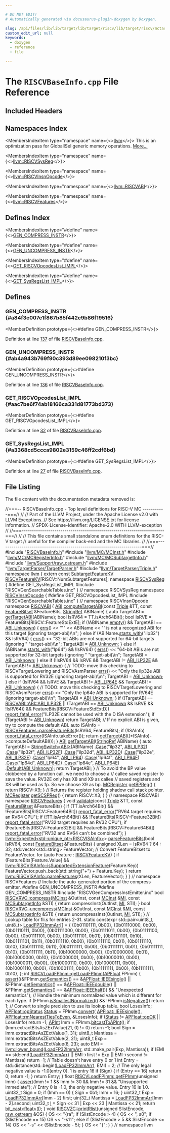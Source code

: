 ```yaml
---

# DO NOT EDIT!
# Automatically generated via docusaurus-plugin-doxygen by Doxygen.

slug: /api/files/lib/lib/target/lib/target/riscv/lib/target/riscv/mctargetdesc/riscvbaseinfo-cpp
custom_edit_url: null
keywords:
  - doxygen
  - reference
  - file

---
```





# The `RISCVBaseInfo.cpp` File Reference

<DoxygenPage pluginConfig={pluginConfig}>



## Included Headers

<IncludesList>
<IncludesListItem
  filePath="RISCVBaseInfo.h"
  permalink="/docs/api/files/lib/lib/target/lib/target/riscv/lib/target/riscv/mctargetdesc/riscvbaseinfo-h"
  isLocal="true" />
<IncludesListItem
  filePath="llvm/MC/MCInst.h"
  permalink="/docs/api/files/include/include/llvm/include/llvm/mc/mcinst-h"
  isLocal="true" />
<IncludesListItem
  filePath="llvm/MC/MCRegisterInfo.h"
  permalink="/docs/api/files/include/include/llvm/include/llvm/mc/mcregisterinfo-h"
  isLocal="true" />
<IncludesListItem
  filePath="llvm/MC/MCSubtargetInfo.h"
  permalink="/docs/api/files/include/include/llvm/include/llvm/mc/mcsubtargetinfo-h"
  isLocal="true" />
<IncludesListItem
  filePath="llvm/Support/raw_ostream.h"
  permalink="/docs/api/files/include/include/llvm/include/llvm/support/raw-ostream-h"
  isLocal="true" />
<IncludesListItem
  filePath="llvm/TargetParser/TargetParser.h"
  permalink="/docs/api/files/include/include/llvm/include/llvm/targetparser/targetparser-h"
  isLocal="true" />
<IncludesListItem
  filePath="llvm/TargetParser/Triple.h"
  permalink="/docs/api/files/include/include/llvm/include/llvm/targetparser/triple-h"
  isLocal="true" />
<IncludesListItem
  filePath="RISCVGenSearchableTables.inc"
  permalink=""
  isLocal="true" />
<IncludesListItem
  filePath="RISCVGenCompressInstEmitter.inc"
  permalink=""
  isLocal="true" />
</IncludesList>

## Namespaces Index

<MembersIndex>

<MembersIndexItem
  type="namespace"
  name={<><a href="/docs/api/namespaces/llvm">llvm</a></>}>
This is an optimization pass for GlobalISel generic memory operations. <a href="/docs/api/namespaces/llvm/#details">More...</a>
</MembersIndexItem>

<MembersIndexItem
  type="namespace"
  name={<><a href="/docs/api/namespaces/llvm/riscvsysreg">llvm::RISCVSysReg</a></>}>
</MembersIndexItem>

<MembersIndexItem
  type="namespace"
  name={<><a href="/docs/api/namespaces/llvm/riscvinsnopcode">llvm::RISCVInsnOpcode</a></>}>
</MembersIndexItem>

<MembersIndexItem
  type="namespace"
  name={<><a href="/docs/api/namespaces/llvm/riscvabi">llvm::RISCVABI</a></>}>
</MembersIndexItem>

<MembersIndexItem
  type="namespace"
  name={<><a href="/docs/api/namespaces/llvm/riscvfeatures">llvm::RISCVFeatures</a></>}>
</MembersIndexItem>

</MembersIndex>

## Defines Index

<MembersIndex>

<MembersIndexItem
  type="#define"
  name={<><a href="#a84f3c007e1f867b85f442e9b86f19516">GEN&#95;COMPRESS&#95;INSTR</a></>}>
</MembersIndexItem>

<MembersIndexItem
  type="#define"
  name={<><a href="#ab4a943b769f90c393d89ee098210f3bc">GEN&#95;UNCOMPRESS&#95;INSTR</a></>}>
</MembersIndexItem>

<MembersIndexItem
  type="#define"
  name={<><a href="#aac7be6f74ab18166ca331d81773bd373">GET&#95;RISCVOpcodesList&#95;IMPL</a></>}>
</MembersIndexItem>

<MembersIndexItem
  type="#define"
  name={<><a href="#a3368cd5ccca9802e3159c46ff2cdf6bd">GET&#95;SysRegsList&#95;IMPL</a></>}>
</MembersIndexItem>

</MembersIndex>


<SectionDefinition>

## Defines

### GEN&#95;COMPRESS&#95;INSTR {#a84f3c007e1f867b85f442e9b86f19516}

<MemberDefinition
  prototype={<>#define GEN&#95;COMPRESS&#95;INSTR</>}>

Definition at line <a href="#l00137">137</a> of file <a href="/docs/api/files/lib/lib/target/lib/target/riscv/lib/target/riscv/mctargetdesc/riscvbaseinfo-cpp">RISCVBaseInfo.cpp</a>.
</MemberDefinition>

### GEN&#95;UNCOMPRESS&#95;INSTR {#ab4a943b769f90c393d89ee098210f3bc}

<MemberDefinition
  prototype={<>#define GEN&#95;UNCOMPRESS&#95;INSTR</>}>

Definition at line <a href="#l00136">136</a> of file <a href="/docs/api/files/lib/lib/target/lib/target/riscv/lib/target/riscv/mctargetdesc/riscvbaseinfo-cpp">RISCVBaseInfo.cpp</a>.
</MemberDefinition>

### GET&#95;RISCVOpcodesList&#95;IMPL {#aac7be6f74ab18166ca331d81773bd373}

<MemberDefinition
  prototype={<>#define GET&#95;RISCVOpcodesList&#95;IMPL</>}>

Definition at line <a href="#l00032">32</a> of file <a href="/docs/api/files/lib/lib/target/lib/target/riscv/lib/target/riscv/mctargetdesc/riscvbaseinfo-cpp">RISCVBaseInfo.cpp</a>.
</MemberDefinition>

### GET&#95;SysRegsList&#95;IMPL {#a3368cd5ccca9802e3159c46ff2cdf6bd}

<MemberDefinition
  prototype={<>#define GET&#95;SysRegsList&#95;IMPL</>}>

Definition at line <a href="#l00027">27</a> of file <a href="/docs/api/files/lib/lib/target/lib/target/riscv/lib/target/riscv/mctargetdesc/riscvbaseinfo-cpp">RISCVBaseInfo.cpp</a>.
</MemberDefinition>

</SectionDefinition>

## File Listing

The file content with the documentation metadata removed is:

<ProgramListing>

<Link id="l00001" /><CodeLine lineNumber="1"><span class="doxyHighlightComment">//===-- RISCVBaseInfo.cpp - Top level definitions for RISC-V MC -----------===//</span></CodeLine>
<Link id="l00002" /><CodeLine lineNumber="2"><span class="doxyHighlightComment">//</span></CodeLine>
<Link id="l00003" /><CodeLine lineNumber="3"><span class="doxyHighlightComment">// Part of the LLVM Project, under the Apache License v2.0 with LLVM Exceptions.</span></CodeLine>
<Link id="l00004" /><CodeLine lineNumber="4"><span class="doxyHighlightComment">// See https://llvm.org/LICENSE.txt for license information.</span></CodeLine>
<Link id="l00005" /><CodeLine lineNumber="5"><span class="doxyHighlightComment">// SPDX-License-Identifier: Apache-2.0 WITH LLVM-exception</span></CodeLine>
<Link id="l00006" /><CodeLine lineNumber="6"><span class="doxyHighlightComment">//</span></CodeLine>
<Link id="l00007" /><CodeLine lineNumber="7"><span class="doxyHighlightComment">//===----------------------------------------------------------------------===//</span></CodeLine>
<Link id="l00008" /><CodeLine lineNumber="8"><span class="doxyHighlightComment">//</span></CodeLine>
<Link id="l00009" /><CodeLine lineNumber="9"><span class="doxyHighlightComment">// This file contains small standalone enum definitions for the RISC-V target</span></CodeLine>
<Link id="l00010" /><CodeLine lineNumber="10"><span class="doxyHighlightComment">// useful for the compiler back-end and the MC libraries.</span></CodeLine>
<Link id="l00011" /><CodeLine lineNumber="11"><span class="doxyHighlightComment">//</span></CodeLine>
<Link id="l00012" /><CodeLine lineNumber="12"><span class="doxyHighlightComment">//===----------------------------------------------------------------------===//</span></CodeLine>
<Link id="l00013" /><CodeLine lineNumber="13"></CodeLine>
<Link id="l00014" /><CodeLine lineNumber="14"><span class="doxyHighlightPreprocessor">#include &quot;<a href="/docs/api/files/lib/lib/target/lib/target/riscv/lib/target/riscv/mctargetdesc/riscvbaseinfo-h">RISCVBaseInfo.h</a>&quot;</span></CodeLine>
<Link id="l00015" /><CodeLine lineNumber="15"><span class="doxyHighlightPreprocessor">#include &quot;<a href="/docs/api/files/include/include/llvm/include/llvm/mc/mcinst-h">llvm/MC/MCInst.h</a>&quot;</span></CodeLine>
<Link id="l00016" /><CodeLine lineNumber="16"><span class="doxyHighlightPreprocessor">#include &quot;<a href="/docs/api/files/include/include/llvm/include/llvm/mc/mcregisterinfo-h">llvm/MC/MCRegisterInfo.h</a>&quot;</span></CodeLine>
<Link id="l00017" /><CodeLine lineNumber="17"><span class="doxyHighlightPreprocessor">#include &quot;<a href="/docs/api/files/include/include/llvm/include/llvm/mc/mcsubtargetinfo-h">llvm/MC/MCSubtargetInfo.h</a>&quot;</span></CodeLine>
<Link id="l00018" /><CodeLine lineNumber="18"><span class="doxyHighlightPreprocessor">#include &quot;<a href="/docs/api/files/include/include/llvm/include/llvm/support/raw-ostream-h">llvm/Support/raw&#95;ostream.h</a>&quot;</span></CodeLine>
<Link id="l00019" /><CodeLine lineNumber="19"><span class="doxyHighlightPreprocessor">#include &quot;<a href="/docs/api/files/include/include/llvm/include/llvm/targetparser/targetparser-h">llvm/TargetParser/TargetParser.h</a>&quot;</span></CodeLine>
<Link id="l00020" /><CodeLine lineNumber="20"><span class="doxyHighlightPreprocessor">#include &quot;<a href="/docs/api/files/include/include/llvm/include/llvm/targetparser/triple-h">llvm/TargetParser/Triple.h</a>&quot;</span></CodeLine>
<Link id="l00021" /><CodeLine lineNumber="21"></CodeLine>
<Link id="l00022" /><CodeLine lineNumber="22"><span class="doxyHighlightKeyword">namespace </span><span class="doxyHighlight"><a href="/docs/api/namespaces/llvm">llvm</a> &#123;</span></CodeLine>
<Link id="l00023" /><CodeLine lineNumber="23"></CodeLine>
<Link id="l00024" /><CodeLine lineNumber="24" lineLink="/docs/api/namespaces/llvm/#ae51d584e6bd7deb9a5ae3cca19625641"><span class="doxyHighlightKeyword">extern</span><span class="doxyHighlight"> </span><span class="doxyHighlightKeyword">const</span><span class="doxyHighlight"> <a href="/docs/api/structs/llvm/subtargetfeaturekv">SubtargetFeatureKV</a> <a href="/docs/api/namespaces/llvm/#ae51d584e6bd7deb9a5ae3cca19625641">RISCVFeatureKV</a>&#91;RISCV::NumSubtargetFeatures&#93;;</span></CodeLine>
<Link id="l00025" /><CodeLine lineNumber="25"></CodeLine>
<Link id="l00026" /><CodeLine lineNumber="26" lineLink="/docs/api/namespaces/llvm/riscvsysreg"><span class="doxyHighlightKeyword">namespace </span><span class="doxyHighlight"><a href="/docs/api/namespaces/llvm/riscvsysreg">RISCVSysReg</a> &#123;</span></CodeLine>
<Link id="l00027" /><CodeLine lineNumber="27" lineLink="#a3368cd5ccca9802e3159c46ff2cdf6bd"><span class="doxyHighlightPreprocessor">#define GET&#95;SysRegsList&#95;IMPL</span></CodeLine>
<Link id="l00028" /><CodeLine lineNumber="28"><span class="doxyHighlightPreprocessor">#include &quot;RISCVGenSearchableTables.inc&quot;</span></CodeLine>
<Link id="l00029" /><CodeLine lineNumber="29"><span class="doxyHighlight">&#125; </span><span class="doxyHighlightComment">// namespace RISCVSysReg</span></CodeLine>
<Link id="l00030" /><CodeLine lineNumber="30"></CodeLine>
<Link id="l00031" /><CodeLine lineNumber="31" lineLink="/docs/api/namespaces/llvm/riscvinsnopcode"><span class="doxyHighlightKeyword">namespace </span><span class="doxyHighlight"><a href="/docs/api/namespaces/llvm/riscvinsnopcode">RISCVInsnOpcode</a> &#123;</span></CodeLine>
<Link id="l00032" /><CodeLine lineNumber="32" lineLink="#aac7be6f74ab18166ca331d81773bd373"><span class="doxyHighlightPreprocessor">#define GET&#95;RISCVOpcodesList&#95;IMPL</span></CodeLine>
<Link id="l00033" /><CodeLine lineNumber="33"><span class="doxyHighlightPreprocessor">#include &quot;RISCVGenSearchableTables.inc&quot;</span></CodeLine>
<Link id="l00034" /><CodeLine lineNumber="34"><span class="doxyHighlight">&#125; </span><span class="doxyHighlightComment">// namespace RISCVInsnOpcode</span></CodeLine>
<Link id="l00035" /><CodeLine lineNumber="35"></CodeLine>
<Link id="l00036" /><CodeLine lineNumber="36" lineLink="/docs/api/namespaces/llvm/riscvabi"><span class="doxyHighlightKeyword">namespace </span><span class="doxyHighlight"><a href="/docs/api/namespaces/llvm/riscvabi">RISCVABI</a> &#123;</span></CodeLine>
<Link id="l00037" /><CodeLine lineNumber="37" lineLink="/docs/api/namespaces/llvm/riscvabi/#a28e75155ea06a5ad70d3a662be05e350"><span class="doxyHighlight"><a href="/docs/api/namespaces/llvm/riscvabi/#a11c6ee2d4e18ec16c570243cc285c7e9">ABI</a> <a href="/docs/api/namespaces/llvm/riscvabi/#a28e75155ea06a5ad70d3a662be05e350">computeTargetABI</a>(</span><span class="doxyHighlightKeyword">const</span><span class="doxyHighlight"> <a href="/docs/api/classes/llvm/triple">Triple</a> &amp;TT, </span><span class="doxyHighlightKeyword">const</span><span class="doxyHighlight"> <a href="/docs/api/classes/llvm/featurebitset">FeatureBitset</a> &amp;FeatureBits,</span></CodeLine>
<Link id="l00038" /><CodeLine lineNumber="38"><span class="doxyHighlight">                     <a href="/docs/api/classes/llvm/stringref">StringRef</a> ABIName) &#123;</span></CodeLine>
<Link id="l00039" /><CodeLine lineNumber="39"><span class="doxyHighlight">  </span><span class="doxyHighlightKeyword">auto</span><span class="doxyHighlight"> TargetABI = <a href="/docs/api/namespaces/llvm/riscvabi/#a16d139f36eb6a2d61dd1c79a4503ecb0">getTargetABI</a>(ABIName);</span></CodeLine>
<Link id="l00040" /><CodeLine lineNumber="40"><span class="doxyHighlight">  </span><span class="doxyHighlightKeywordType">bool</span><span class="doxyHighlight"> IsRV64 = TT.isArch64Bit();</span></CodeLine>
<Link id="l00041" /><CodeLine lineNumber="41"><span class="doxyHighlight">  </span><span class="doxyHighlightKeywordType">bool</span><span class="doxyHighlight"> IsRVE = FeatureBits&#91;RISCV::FeatureStdExtE&#93;;</span></CodeLine>
<Link id="l00042" /><CodeLine lineNumber="42"></CodeLine>
<Link id="l00043" /><CodeLine lineNumber="43"><span class="doxyHighlight">  </span><span class="doxyHighlightKeywordFlow">if</span><span class="doxyHighlight"> (!ABIName.<a href="/docs/api/classes/llvm/stringref/#a2dc80c585ad5882da8cae7b5968f7e74">empty</a>() &amp;&amp; TargetABI == <a href="/docs/api/namespaces/llvm/riscvabi/#a11c6ee2d4e18ec16c570243cc285c7e9a8f595b6bd8825688b9ac7939a949c829">ABI&#95;Unknown</a>) &#123;</span></CodeLine>
<Link id="l00044" /><CodeLine lineNumber="44"><span class="doxyHighlight">    <a href="/docs/api/namespaces/llvm/#a9a7b5c68c90f85baaedaa854cc5002cc">errs</a>()</span></CodeLine>
<Link id="l00045" /><CodeLine lineNumber="45"><span class="doxyHighlight">        &lt;&lt; </span><span class="doxyHighlightStringLiteral">&quot;&#39;&quot;</span><span class="doxyHighlight"> &lt;&lt; ABIName</span></CodeLine>
<Link id="l00046" /><CodeLine lineNumber="46"><span class="doxyHighlight">        &lt;&lt; </span><span class="doxyHighlightStringLiteral">&quot;&#39; is not a recognized ABI for this target (ignoring target-abi)\\n&quot;</span><span class="doxyHighlight">;</span></CodeLine>
<Link id="l00047" /><CodeLine lineNumber="47"><span class="doxyHighlight">  &#125; </span><span class="doxyHighlightKeywordFlow">else</span><span class="doxyHighlight"> </span><span class="doxyHighlightKeywordFlow">if</span><span class="doxyHighlight"> (ABIName.<a href="/docs/api/classes/llvm/stringref/#a2cd8968ff703aaeb395dcd63f6805ff1">starts&#95;with</a>(</span><span class="doxyHighlightStringLiteral">&quot;ilp32&quot;</span><span class="doxyHighlight">) &amp;&amp; IsRV64) &#123;</span></CodeLine>
<Link id="l00048" /><CodeLine lineNumber="48"><span class="doxyHighlight">    <a href="/docs/api/namespaces/llvm/#a9a7b5c68c90f85baaedaa854cc5002cc">errs</a>() &lt;&lt; </span><span class="doxyHighlightStringLiteral">&quot;32-bit ABIs are not supported for 64-bit targets (ignoring &quot;</span></CodeLine>
<Link id="l00049" /><CodeLine lineNumber="49"><span class="doxyHighlight">              </span><span class="doxyHighlightStringLiteral">&quot;target-abi)\\n&quot;</span><span class="doxyHighlight">;</span></CodeLine>
<Link id="l00050" /><CodeLine lineNumber="50"><span class="doxyHighlight">    TargetABI = <a href="/docs/api/namespaces/llvm/riscvabi/#a11c6ee2d4e18ec16c570243cc285c7e9a8f595b6bd8825688b9ac7939a949c829">ABI&#95;Unknown</a>;</span></CodeLine>
<Link id="l00051" /><CodeLine lineNumber="51"><span class="doxyHighlight">  &#125; </span><span class="doxyHighlightKeywordFlow">else</span><span class="doxyHighlight"> </span><span class="doxyHighlightKeywordFlow">if</span><span class="doxyHighlight"> (ABIName.<a href="/docs/api/classes/llvm/stringref/#a2cd8968ff703aaeb395dcd63f6805ff1">starts&#95;with</a>(</span><span class="doxyHighlightStringLiteral">&quot;lp64&quot;</span><span class="doxyHighlight">) &amp;&amp; !IsRV64) &#123;</span></CodeLine>
<Link id="l00052" /><CodeLine lineNumber="52"><span class="doxyHighlight">    <a href="/docs/api/namespaces/llvm/#a9a7b5c68c90f85baaedaa854cc5002cc">errs</a>() &lt;&lt; </span><span class="doxyHighlightStringLiteral">&quot;64-bit ABIs are not supported for 32-bit targets (ignoring &quot;</span></CodeLine>
<Link id="l00053" /><CodeLine lineNumber="53"><span class="doxyHighlight">              </span><span class="doxyHighlightStringLiteral">&quot;target-abi)\\n&quot;</span><span class="doxyHighlight">;</span></CodeLine>
<Link id="l00054" /><CodeLine lineNumber="54"><span class="doxyHighlight">    TargetABI = <a href="/docs/api/namespaces/llvm/riscvabi/#a11c6ee2d4e18ec16c570243cc285c7e9a8f595b6bd8825688b9ac7939a949c829">ABI&#95;Unknown</a>;</span></CodeLine>
<Link id="l00055" /><CodeLine lineNumber="55"><span class="doxyHighlight">  &#125; </span><span class="doxyHighlightKeywordFlow">else</span><span class="doxyHighlight"> </span><span class="doxyHighlightKeywordFlow">if</span><span class="doxyHighlight"> (!IsRV64 &amp;&amp; IsRVE &amp;&amp; TargetABI != <a href="/docs/api/namespaces/llvm/riscvabi/#a11c6ee2d4e18ec16c570243cc285c7e9a9e062b1814798f2a29e2b28e74a36bc1">ABI&#95;ILP32E</a> &amp;&amp;</span></CodeLine>
<Link id="l00056" /><CodeLine lineNumber="56"><span class="doxyHighlight">             TargetABI != <a href="/docs/api/namespaces/llvm/riscvabi/#a11c6ee2d4e18ec16c570243cc285c7e9a8f595b6bd8825688b9ac7939a949c829">ABI&#95;Unknown</a>) &#123;</span></CodeLine>
<Link id="l00057" /><CodeLine lineNumber="57"><span class="doxyHighlight">    </span><span class="doxyHighlightComment">// TODO: move this checking to RISCVTargetLowering and RISCVAsmParser</span></CodeLine>
<Link id="l00058" /><CodeLine lineNumber="58"><span class="doxyHighlight">    <a href="/docs/api/namespaces/llvm/#a9a7b5c68c90f85baaedaa854cc5002cc">errs</a>()</span></CodeLine>
<Link id="l00059" /><CodeLine lineNumber="59"><span class="doxyHighlight">        &lt;&lt; </span><span class="doxyHighlightStringLiteral">&quot;Only the ilp32e ABI is supported for RV32E (ignoring target-abi)\\n&quot;</span><span class="doxyHighlight">;</span></CodeLine>
<Link id="l00060" /><CodeLine lineNumber="60"><span class="doxyHighlight">    TargetABI = <a href="/docs/api/namespaces/llvm/riscvabi/#a11c6ee2d4e18ec16c570243cc285c7e9a8f595b6bd8825688b9ac7939a949c829">ABI&#95;Unknown</a>;</span></CodeLine>
<Link id="l00061" /><CodeLine lineNumber="61"><span class="doxyHighlight">  &#125; </span><span class="doxyHighlightKeywordFlow">else</span><span class="doxyHighlight"> </span><span class="doxyHighlightKeywordFlow">if</span><span class="doxyHighlight"> (IsRV64 &amp;&amp; IsRVE &amp;&amp; TargetABI != <a href="/docs/api/namespaces/llvm/riscvabi/#a11c6ee2d4e18ec16c570243cc285c7e9adc7da95e1193beba354466672c1cdb38">ABI&#95;LP64E</a> &amp;&amp;</span></CodeLine>
<Link id="l00062" /><CodeLine lineNumber="62"><span class="doxyHighlight">             TargetABI != <a href="/docs/api/namespaces/llvm/riscvabi/#a11c6ee2d4e18ec16c570243cc285c7e9a8f595b6bd8825688b9ac7939a949c829">ABI&#95;Unknown</a>) &#123;</span></CodeLine>
<Link id="l00063" /><CodeLine lineNumber="63"><span class="doxyHighlight">    </span><span class="doxyHighlightComment">// TODO: move this checking to RISCVTargetLowering and RISCVAsmParser</span></CodeLine>
<Link id="l00064" /><CodeLine lineNumber="64"><span class="doxyHighlight">    <a href="/docs/api/namespaces/llvm/#a9a7b5c68c90f85baaedaa854cc5002cc">errs</a>()</span></CodeLine>
<Link id="l00065" /><CodeLine lineNumber="65"><span class="doxyHighlight">        &lt;&lt; </span><span class="doxyHighlightStringLiteral">&quot;Only the lp64e ABI is supported for RV64E (ignoring target-abi)\\n&quot;</span><span class="doxyHighlight">;</span></CodeLine>
<Link id="l00066" /><CodeLine lineNumber="66"><span class="doxyHighlight">    TargetABI = <a href="/docs/api/namespaces/llvm/riscvabi/#a11c6ee2d4e18ec16c570243cc285c7e9a8f595b6bd8825688b9ac7939a949c829">ABI&#95;Unknown</a>;</span></CodeLine>
<Link id="l00067" /><CodeLine lineNumber="67"><span class="doxyHighlight">  &#125;</span></CodeLine>
<Link id="l00068" /><CodeLine lineNumber="68"></CodeLine>
<Link id="l00069" /><CodeLine lineNumber="69"><span class="doxyHighlight">  </span><span class="doxyHighlightKeywordFlow">if</span><span class="doxyHighlight"> ((TargetABI == <a href="/docs/api/namespaces/llvm/riscvabi/#a11c6ee2d4e18ec16c570243cc285c7e9a9e062b1814798f2a29e2b28e74a36bc1">RISCVABI::ABI::ABI&#95;ILP32E</a> ||</span></CodeLine>
<Link id="l00070" /><CodeLine lineNumber="70"><span class="doxyHighlight">       (TargetABI == <a href="/docs/api/namespaces/llvm/riscvabi/#a11c6ee2d4e18ec16c570243cc285c7e9a8f595b6bd8825688b9ac7939a949c829">ABI&#95;Unknown</a> &amp;&amp; IsRVE &amp;&amp; !IsRV64)) &amp;&amp;</span></CodeLine>
<Link id="l00071" /><CodeLine lineNumber="71"><span class="doxyHighlight">      FeatureBits&#91;RISCV::FeatureStdExtD&#93;)</span></CodeLine>
<Link id="l00072" /><CodeLine lineNumber="72"><span class="doxyHighlight">    <a href="/docs/api/namespaces/llvm/#a7f2a3d4dcfee70225988aec53ff1e173">report&#95;fatal&#95;error</a>(</span><span class="doxyHighlightStringLiteral">&quot;ILP32E cannot be used with the D ISA extension&quot;</span><span class="doxyHighlight">);</span></CodeLine>
<Link id="l00073" /><CodeLine lineNumber="73"></CodeLine>
<Link id="l00074" /><CodeLine lineNumber="74"><span class="doxyHighlight">  </span><span class="doxyHighlightKeywordFlow">if</span><span class="doxyHighlight"> (TargetABI != <a href="/docs/api/namespaces/llvm/riscvabi/#a11c6ee2d4e18ec16c570243cc285c7e9a8f595b6bd8825688b9ac7939a949c829">ABI&#95;Unknown</a>)</span></CodeLine>
<Link id="l00075" /><CodeLine lineNumber="75"><span class="doxyHighlight">    </span><span class="doxyHighlightKeywordFlow">return</span><span class="doxyHighlight"> TargetABI;</span></CodeLine>
<Link id="l00076" /><CodeLine lineNumber="76"></CodeLine>
<Link id="l00077" /><CodeLine lineNumber="77"><span class="doxyHighlight">  </span><span class="doxyHighlightComment">// If no explicit ABI is given, try to compute the default ABI.</span></CodeLine>
<Link id="l00078" /><CodeLine lineNumber="78"><span class="doxyHighlight">  </span><span class="doxyHighlightKeyword">auto</span><span class="doxyHighlight"> ISAInfo = <a href="/docs/api/namespaces/llvm/riscvfeatures/#aeff18ccfe73c98dd2078d7523eb4db04">RISCVFeatures::parseFeatureBits</a>(IsRV64, FeatureBits);</span></CodeLine>
<Link id="l00079" /><CodeLine lineNumber="79"><span class="doxyHighlight">  </span><span class="doxyHighlightKeywordFlow">if</span><span class="doxyHighlight"> (!ISAInfo)</span></CodeLine>
<Link id="l00080" /><CodeLine lineNumber="80"><span class="doxyHighlight">    <a href="/docs/api/namespaces/llvm/#a7f2a3d4dcfee70225988aec53ff1e173">report&#95;fatal&#95;error</a>(ISAInfo.takeError());</span></CodeLine>
<Link id="l00081" /><CodeLine lineNumber="81"><span class="doxyHighlight">  </span><span class="doxyHighlightKeywordFlow">return</span><span class="doxyHighlight"> <a href="/docs/api/namespaces/llvm/riscvabi/#a16d139f36eb6a2d61dd1c79a4503ecb0">getTargetABI</a>((&#42;ISAInfo)-&gt;computeDefaultABI());</span></CodeLine>
<Link id="l00082" /><CodeLine lineNumber="82"><span class="doxyHighlight">&#125;</span></CodeLine>
<Link id="l00083" /><CodeLine lineNumber="83"></CodeLine>
<Link id="l00084" /><CodeLine lineNumber="84" lineLink="/docs/api/namespaces/llvm/riscvabi/#a16d139f36eb6a2d61dd1c79a4503ecb0"><span class="doxyHighlight"><a href="/docs/api/namespaces/llvm/riscvabi/#a11c6ee2d4e18ec16c570243cc285c7e9">ABI</a> <a href="/docs/api/namespaces/llvm/riscvabi/#a16d139f36eb6a2d61dd1c79a4503ecb0">getTargetABI</a>(<a href="/docs/api/classes/llvm/stringref">StringRef</a> ABIName) &#123;</span></CodeLine>
<Link id="l00085" /><CodeLine lineNumber="85"><span class="doxyHighlight">  </span><span class="doxyHighlightKeyword">auto</span><span class="doxyHighlight"> TargetABI = <a href="/docs/api/classes/llvm/stringswitch">StringSwitch&lt;ABI&gt;</a>(ABIName)</span></CodeLine>
<Link id="l00086" /><CodeLine lineNumber="86"><span class="doxyHighlight">                       .<a href="/docs/api/classes/llvm/stringswitch/#a3de12858bdbbd0b3da179d508ff2be75">Case</a>(</span><span class="doxyHighlightStringLiteral">&quot;ilp32&quot;</span><span class="doxyHighlight">, <a href="/docs/api/namespaces/llvm/riscvabi/#a11c6ee2d4e18ec16c570243cc285c7e9a8f2e55f34742f82eeaa55cbd79d44c0e">ABI&#95;ILP32</a>)</span></CodeLine>
<Link id="l00087" /><CodeLine lineNumber="87"><span class="doxyHighlight">                       .<a href="/docs/api/classes/llvm/stringswitch/#a3de12858bdbbd0b3da179d508ff2be75">Case</a>(</span><span class="doxyHighlightStringLiteral">&quot;ilp32f&quot;</span><span class="doxyHighlight">, <a href="/docs/api/namespaces/llvm/riscvabi/#a11c6ee2d4e18ec16c570243cc285c7e9a8bd020c98ec18f175789493ef90eb66a">ABI&#95;ILP32F</a>)</span></CodeLine>
<Link id="l00088" /><CodeLine lineNumber="88"><span class="doxyHighlight">                       .<a href="/docs/api/classes/llvm/stringswitch/#a3de12858bdbbd0b3da179d508ff2be75">Case</a>(</span><span class="doxyHighlightStringLiteral">&quot;ilp32d&quot;</span><span class="doxyHighlight">, <a href="/docs/api/namespaces/llvm/riscvabi/#a11c6ee2d4e18ec16c570243cc285c7e9a45fb6ea6c36157d00ae8a43dfedcc260">ABI&#95;ILP32D</a>)</span></CodeLine>
<Link id="l00089" /><CodeLine lineNumber="89"><span class="doxyHighlight">                       .<a href="/docs/api/classes/llvm/stringswitch/#a3de12858bdbbd0b3da179d508ff2be75">Case</a>(</span><span class="doxyHighlightStringLiteral">&quot;ilp32e&quot;</span><span class="doxyHighlight">, <a href="/docs/api/namespaces/llvm/riscvabi/#a11c6ee2d4e18ec16c570243cc285c7e9a9e062b1814798f2a29e2b28e74a36bc1">ABI&#95;ILP32E</a>)</span></CodeLine>
<Link id="l00090" /><CodeLine lineNumber="90"><span class="doxyHighlight">                       .<a href="/docs/api/classes/llvm/stringswitch/#a3de12858bdbbd0b3da179d508ff2be75">Case</a>(</span><span class="doxyHighlightStringLiteral">&quot;lp64&quot;</span><span class="doxyHighlight">, <a href="/docs/api/namespaces/llvm/riscvabi/#a11c6ee2d4e18ec16c570243cc285c7e9ae72b691ee57f47810281dffc97cbde06">ABI&#95;LP64</a>)</span></CodeLine>
<Link id="l00091" /><CodeLine lineNumber="91"><span class="doxyHighlight">                       .<a href="/docs/api/classes/llvm/stringswitch/#a3de12858bdbbd0b3da179d508ff2be75">Case</a>(</span><span class="doxyHighlightStringLiteral">&quot;lp64f&quot;</span><span class="doxyHighlight">, <a href="/docs/api/namespaces/llvm/riscvabi/#a11c6ee2d4e18ec16c570243cc285c7e9a8a401ce2fcb2329054c1e93cc57cb91e">ABI&#95;LP64F</a>)</span></CodeLine>
<Link id="l00092" /><CodeLine lineNumber="92"><span class="doxyHighlight">                       .<a href="/docs/api/classes/llvm/stringswitch/#a3de12858bdbbd0b3da179d508ff2be75">Case</a>(</span><span class="doxyHighlightStringLiteral">&quot;lp64d&quot;</span><span class="doxyHighlight">, <a href="/docs/api/namespaces/llvm/riscvabi/#a11c6ee2d4e18ec16c570243cc285c7e9af5a5e31fdfed05fc333fd92b488670f8">ABI&#95;LP64D</a>)</span></CodeLine>
<Link id="l00093" /><CodeLine lineNumber="93"><span class="doxyHighlight">                       .<a href="/docs/api/classes/llvm/stringswitch/#a3de12858bdbbd0b3da179d508ff2be75">Case</a>(</span><span class="doxyHighlightStringLiteral">&quot;lp64e&quot;</span><span class="doxyHighlight">, <a href="/docs/api/namespaces/llvm/riscvabi/#a11c6ee2d4e18ec16c570243cc285c7e9adc7da95e1193beba354466672c1cdb38">ABI&#95;LP64E</a>)</span></CodeLine>
<Link id="l00094" /><CodeLine lineNumber="94"><span class="doxyHighlight">                       .<a href="/docs/api/classes/llvm/stringswitch/#a7f0e82e8a818ca43926fceb49be81661">Default</a>(<a href="/docs/api/namespaces/llvm/riscvabi/#a11c6ee2d4e18ec16c570243cc285c7e9a8f595b6bd8825688b9ac7939a949c829">ABI&#95;Unknown</a>);</span></CodeLine>
<Link id="l00095" /><CodeLine lineNumber="95"><span class="doxyHighlight">  </span><span class="doxyHighlightKeywordFlow">return</span><span class="doxyHighlight"> TargetABI;</span></CodeLine>
<Link id="l00096" /><CodeLine lineNumber="96"><span class="doxyHighlight">&#125;</span></CodeLine>
<Link id="l00097" /><CodeLine lineNumber="97"></CodeLine>
<Link id="l00098" /><CodeLine lineNumber="98"><span class="doxyHighlightComment">// To avoid the BP value clobbered by a function call, we need to choose a</span></CodeLine>
<Link id="l00099" /><CodeLine lineNumber="99"><span class="doxyHighlightComment">// callee saved register to save the value. RV32E only has X8 and X9 as callee</span></CodeLine>
<Link id="l00100" /><CodeLine lineNumber="100"><span class="doxyHighlightComment">// saved registers and X8 will be used as fp. So we choose X9 as bp.</span></CodeLine>
<Link id="l00101" /><CodeLine lineNumber="101" lineLink="/docs/api/namespaces/llvm/riscvabi/#a3c75dbf1bd34c20b6265e6af91a32a06"><span class="doxyHighlight"><a href="/docs/api/classes/llvm/mcregister">MCRegister</a> <a href="/docs/api/namespaces/llvm/riscvabi/#a3c75dbf1bd34c20b6265e6af91a32a06">getBPReg</a>() &#123; </span><span class="doxyHighlightKeywordFlow">return</span><span class="doxyHighlight"> RISCV::X9; &#125;</span></CodeLine>
<Link id="l00102" /><CodeLine lineNumber="102"></CodeLine>
<Link id="l00103" /><CodeLine lineNumber="103"><span class="doxyHighlightComment">// Returns the register holding shadow call stack pointer.</span></CodeLine>
<Link id="l00104" /><CodeLine lineNumber="104" lineLink="/docs/api/namespaces/llvm/riscvabi/#a7554ec1d1735879427a93276e4de1a38"><span class="doxyHighlight"><a href="/docs/api/classes/llvm/mcregister">MCRegister</a> <a href="/docs/api/namespaces/llvm/riscvabi/#a7554ec1d1735879427a93276e4de1a38">getSCSPReg</a>() &#123; </span><span class="doxyHighlightKeywordFlow">return</span><span class="doxyHighlight"> RISCV::X3; &#125;</span></CodeLine>
<Link id="l00105" /><CodeLine lineNumber="105"></CodeLine>
<Link id="l00106" /><CodeLine lineNumber="106"><span class="doxyHighlight">&#125; </span><span class="doxyHighlightComment">// namespace RISCVABI</span></CodeLine>
<Link id="l00107" /><CodeLine lineNumber="107"></CodeLine>
<Link id="l00108" /><CodeLine lineNumber="108" lineLink="/docs/api/namespaces/llvm/riscvfeatures"><span class="doxyHighlightKeyword">namespace </span><span class="doxyHighlight"><a href="/docs/api/namespaces/llvm/riscvfeatures">RISCVFeatures</a> &#123;</span></CodeLine>
<Link id="l00109" /><CodeLine lineNumber="109"></CodeLine>
<Link id="l00110" /><CodeLine lineNumber="110" lineLink="/docs/api/namespaces/llvm/riscvfeatures/#a33bd43741ac5adb4b9a36f946b927cda"><span class="doxyHighlightKeywordType">void</span><span class="doxyHighlight"> <a href="/docs/api/namespaces/llvm/riscvfeatures/#a33bd43741ac5adb4b9a36f946b927cda">validate</a>(</span><span class="doxyHighlightKeyword">const</span><span class="doxyHighlight"> <a href="/docs/api/classes/llvm/triple">Triple</a> &amp;TT, </span><span class="doxyHighlightKeyword">const</span><span class="doxyHighlight"> <a href="/docs/api/classes/llvm/featurebitset">FeatureBitset</a> &amp;FeatureBits) &#123;</span></CodeLine>
<Link id="l00111" /><CodeLine lineNumber="111"><span class="doxyHighlight">  </span><span class="doxyHighlightKeywordFlow">if</span><span class="doxyHighlight"> (TT.isArch64Bit() &amp;&amp; !FeatureBits&#91;RISCV::Feature64Bit&#93;)</span></CodeLine>
<Link id="l00112" /><CodeLine lineNumber="112"><span class="doxyHighlight">    <a href="/docs/api/namespaces/llvm/#a7f2a3d4dcfee70225988aec53ff1e173">report&#95;fatal&#95;error</a>(</span><span class="doxyHighlightStringLiteral">&quot;RV64 target requires an RV64 CPU&quot;</span><span class="doxyHighlight">);</span></CodeLine>
<Link id="l00113" /><CodeLine lineNumber="113"><span class="doxyHighlight">  </span><span class="doxyHighlightKeywordFlow">if</span><span class="doxyHighlight"> (!TT.isArch64Bit() &amp;&amp; !FeatureBits&#91;RISCV::Feature32Bit&#93;)</span></CodeLine>
<Link id="l00114" /><CodeLine lineNumber="114"><span class="doxyHighlight">    <a href="/docs/api/namespaces/llvm/#a7f2a3d4dcfee70225988aec53ff1e173">report&#95;fatal&#95;error</a>(</span><span class="doxyHighlightStringLiteral">&quot;RV32 target requires an RV32 CPU&quot;</span><span class="doxyHighlight">);</span></CodeLine>
<Link id="l00115" /><CodeLine lineNumber="115"><span class="doxyHighlight">  </span><span class="doxyHighlightKeywordFlow">if</span><span class="doxyHighlight"> (FeatureBits&#91;RISCV::Feature32Bit&#93; &amp;&amp;</span></CodeLine>
<Link id="l00116" /><CodeLine lineNumber="116"><span class="doxyHighlight">      FeatureBits&#91;RISCV::Feature64Bit&#93;)</span></CodeLine>
<Link id="l00117" /><CodeLine lineNumber="117"><span class="doxyHighlight">    <a href="/docs/api/namespaces/llvm/#a7f2a3d4dcfee70225988aec53ff1e173">report&#95;fatal&#95;error</a>(</span><span class="doxyHighlightStringLiteral">&quot;RV32 and RV64 can&#39;t be combined&quot;</span><span class="doxyHighlight">);</span></CodeLine>
<Link id="l00118" /><CodeLine lineNumber="118"><span class="doxyHighlight">&#125;</span></CodeLine>
<Link id="l00119" /><CodeLine lineNumber="119"></CodeLine>
<Link id="l00120" /><CodeLine lineNumber="120"><span class="doxyHighlight"><a href="/docs/api/classes/llvm/expected">llvm::Expected&lt;std::unique&#95;ptr&lt;RISCVISAInfo&gt;</a>&gt;</span></CodeLine>
<Link id="l00121" /><CodeLine lineNumber="121" lineLink="/docs/api/namespaces/llvm/riscvfeatures/#aeff18ccfe73c98dd2078d7523eb4db04"><span class="doxyHighlight"><a href="/docs/api/namespaces/llvm/riscvfeatures/#aeff18ccfe73c98dd2078d7523eb4db04">parseFeatureBits</a>(</span><span class="doxyHighlightKeywordType">bool</span><span class="doxyHighlight"> IsRV64, </span><span class="doxyHighlightKeyword">const</span><span class="doxyHighlight"> <a href="/docs/api/classes/llvm/featurebitset">FeatureBitset</a> &amp;FeatureBits) &#123;</span></CodeLine>
<Link id="l00122" /><CodeLine lineNumber="122"><span class="doxyHighlight">  </span><span class="doxyHighlightKeywordType">unsigned</span><span class="doxyHighlight"> XLen = IsRV64 ? 64 : 32;</span></CodeLine>
<Link id="l00123" /><CodeLine lineNumber="123"><span class="doxyHighlight">  std::vector&lt;std::string&gt; FeatureVector;</span></CodeLine>
<Link id="l00124" /><CodeLine lineNumber="124"><span class="doxyHighlight">  </span><span class="doxyHighlightComment">// Convert FeatureBitset to FeatureVector.</span></CodeLine>
<Link id="l00125" /><CodeLine lineNumber="125"><span class="doxyHighlight">  </span><span class="doxyHighlightKeywordFlow">for</span><span class="doxyHighlight"> (</span><span class="doxyHighlightKeyword">auto</span><span class="doxyHighlight"> Feature : <a href="/docs/api/namespaces/llvm/#ae51d584e6bd7deb9a5ae3cca19625641">RISCVFeatureKV</a>) &#123;</span></CodeLine>
<Link id="l00126" /><CodeLine lineNumber="126"><span class="doxyHighlight">    </span><span class="doxyHighlightKeywordFlow">if</span><span class="doxyHighlight"> (FeatureBits&#91;Feature.Value&#93; &amp;&amp;</span></CodeLine>
<Link id="l00127" /><CodeLine lineNumber="127"><span class="doxyHighlight">        <a href="/docs/api/classes/llvm/riscvisainfo/#a06632f7f66681098316a7cbf42927d09">llvm::RISCVISAInfo::isSupportedExtensionFeature</a>(Feature.Key))</span></CodeLine>
<Link id="l00128" /><CodeLine lineNumber="128"><span class="doxyHighlight">      FeatureVector.push&#95;back(std::string(</span><span class="doxyHighlightStringLiteral">&quot;+&quot;</span><span class="doxyHighlight">) + Feature.Key);</span></CodeLine>
<Link id="l00129" /><CodeLine lineNumber="129"><span class="doxyHighlight">  &#125;</span></CodeLine>
<Link id="l00130" /><CodeLine lineNumber="130"><span class="doxyHighlight">  </span><span class="doxyHighlightKeywordFlow">return</span><span class="doxyHighlight"> <a href="/docs/api/classes/llvm/riscvisainfo/#ac44851c2ceedf8a3136d31773e0f20e2">llvm::RISCVISAInfo::parseFeatures</a>(XLen, FeatureVector);</span></CodeLine>
<Link id="l00131" /><CodeLine lineNumber="131"><span class="doxyHighlight">&#125;</span></CodeLine>
<Link id="l00132" /><CodeLine lineNumber="132"></CodeLine>
<Link id="l00133" /><CodeLine lineNumber="133"><span class="doxyHighlight">&#125; </span><span class="doxyHighlightComment">// namespace RISCVFeatures</span></CodeLine>
<Link id="l00134" /><CodeLine lineNumber="134"></CodeLine>
<Link id="l00135" /><CodeLine lineNumber="135"><span class="doxyHighlightComment">// Include the auto-generated portion of the compress emitter.</span></CodeLine>
<Link id="l00136" /><CodeLine lineNumber="136" lineLink="#ab4a943b769f90c393d89ee098210f3bc"><span class="doxyHighlightPreprocessor">#define GEN&#95;UNCOMPRESS&#95;INSTR</span></CodeLine>
<Link id="l00137" /><CodeLine lineNumber="137" lineLink="#a84f3c007e1f867b85f442e9b86f19516"><span class="doxyHighlightPreprocessor">#define GEN&#95;COMPRESS&#95;INSTR</span></CodeLine>
<Link id="l00138" /><CodeLine lineNumber="138"><span class="doxyHighlightPreprocessor">#include &quot;RISCVGenCompressInstEmitter.inc&quot;</span></CodeLine>
<Link id="l00139" /><CodeLine lineNumber="139"></CodeLine>
<Link id="l00140" /><CodeLine lineNumber="140" lineLink="/docs/api/namespaces/llvm/riscvrvc/#a7a1cbb20a046971bf36b92c0ee082dcd"><span class="doxyHighlightKeywordType">bool</span><span class="doxyHighlight"> <a href="/docs/api/namespaces/llvm/riscvrvc/#a7a1cbb20a046971bf36b92c0ee082dcd">RISCVRVC::compress</a>(<a href="/docs/api/classes/llvm/mcinst">MCInst</a> &amp;OutInst, </span><span class="doxyHighlightKeyword">const</span><span class="doxyHighlight"> <a href="/docs/api/classes/llvm/mcinst">MCInst</a> &amp;<a href="/docs/api/files/lib/lib/codegen/lib/codegen/globalisel/irtranslator-cpp/#abe44dfdea65b4f7e11e0a608ab708b76">MI</a>,</span></CodeLine>
<Link id="l00141" /><CodeLine lineNumber="141"><span class="doxyHighlight">                        </span><span class="doxyHighlightKeyword">const</span><span class="doxyHighlight"> <a href="/docs/api/classes/llvm/mcsubtargetinfo">MCSubtargetInfo</a> &amp;STI) &#123;</span></CodeLine>
<Link id="l00142" /><CodeLine lineNumber="142"><span class="doxyHighlight">  </span><span class="doxyHighlightKeywordFlow">return</span><span class="doxyHighlight"> compressInst(OutInst, <a href="/docs/api/files/lib/lib/codegen/lib/codegen/globalisel/irtranslator-cpp/#abe44dfdea65b4f7e11e0a608ab708b76">MI</a>, STI);</span></CodeLine>
<Link id="l00143" /><CodeLine lineNumber="143"><span class="doxyHighlight">&#125;</span></CodeLine>
<Link id="l00144" /><CodeLine lineNumber="144"></CodeLine>
<Link id="l00145" /><CodeLine lineNumber="145" lineLink="/docs/api/namespaces/llvm/riscvrvc/#a74d57723c5d24eea18d6ad20f8bca1da"><span class="doxyHighlightKeywordType">bool</span><span class="doxyHighlight"> <a href="/docs/api/namespaces/llvm/riscvrvc/#a74d57723c5d24eea18d6ad20f8bca1da">RISCVRVC::uncompress</a>(<a href="/docs/api/classes/llvm/mcinst">MCInst</a> &amp;OutInst, </span><span class="doxyHighlightKeyword">const</span><span class="doxyHighlight"> <a href="/docs/api/classes/llvm/mcinst">MCInst</a> &amp;<a href="/docs/api/files/lib/lib/codegen/lib/codegen/globalisel/irtranslator-cpp/#abe44dfdea65b4f7e11e0a608ab708b76">MI</a>,</span></CodeLine>
<Link id="l00146" /><CodeLine lineNumber="146"><span class="doxyHighlight">                          </span><span class="doxyHighlightKeyword">const</span><span class="doxyHighlight"> <a href="/docs/api/classes/llvm/mcsubtargetinfo">MCSubtargetInfo</a> &amp;STI) &#123;</span></CodeLine>
<Link id="l00147" /><CodeLine lineNumber="147"><span class="doxyHighlight">  </span><span class="doxyHighlightKeywordFlow">return</span><span class="doxyHighlight"> uncompressInst(OutInst, <a href="/docs/api/files/lib/lib/codegen/lib/codegen/globalisel/irtranslator-cpp/#abe44dfdea65b4f7e11e0a608ab708b76">MI</a>, STI);</span></CodeLine>
<Link id="l00148" /><CodeLine lineNumber="148"><span class="doxyHighlight">&#125;</span></CodeLine>
<Link id="l00149" /><CodeLine lineNumber="149"></CodeLine>
<Link id="l00150" /><CodeLine lineNumber="150"><span class="doxyHighlightComment">// Lookup table for fli.s for entries 2-31.</span></CodeLine>
<Link id="l00151" /><CodeLine lineNumber="151" lineLink="/docs/api/namespaces/llvm/#a66801fd0c24bf8b4be297d5b5b974777"><span class="doxyHighlightKeyword">static</span><span class="doxyHighlight"> </span><span class="doxyHighlightKeyword">constexpr</span><span class="doxyHighlight"> std::pair&lt;uint8&#95;t, uint8&#95;t&gt; <a href="/docs/api/namespaces/llvm/#a66801fd0c24bf8b4be297d5b5b974777">LoadFP32ImmArr</a>&#91;&#93; = &#123;</span></CodeLine>
<Link id="l00152" /><CodeLine lineNumber="152"><span class="doxyHighlight">    &#123;0b01101111, 0b00&#125;, &#123;0b01110000, 0b00&#125;, &#123;0b01110111, 0b00&#125;,</span></CodeLine>
<Link id="l00153" /><CodeLine lineNumber="153"><span class="doxyHighlight">    &#123;0b01111000, 0b00&#125;, &#123;0b01111011, 0b00&#125;, &#123;0b01111100, 0b00&#125;,</span></CodeLine>
<Link id="l00154" /><CodeLine lineNumber="154"><span class="doxyHighlight">    &#123;0b01111101, 0b00&#125;, &#123;0b01111101, 0b01&#125;, &#123;0b01111101, 0b10&#125;,</span></CodeLine>
<Link id="l00155" /><CodeLine lineNumber="155"><span class="doxyHighlight">    &#123;0b01111101, 0b11&#125;, &#123;0b01111110, 0b00&#125;, &#123;0b01111110, 0b01&#125;,</span></CodeLine>
<Link id="l00156" /><CodeLine lineNumber="156"><span class="doxyHighlight">    &#123;0b01111110, 0b10&#125;, &#123;0b01111110, 0b11&#125;, &#123;0b01111111, 0b00&#125;,</span></CodeLine>
<Link id="l00157" /><CodeLine lineNumber="157"><span class="doxyHighlight">    &#123;0b01111111, 0b01&#125;, &#123;0b01111111, 0b10&#125;, &#123;0b01111111, 0b11&#125;,</span></CodeLine>
<Link id="l00158" /><CodeLine lineNumber="158"><span class="doxyHighlight">    &#123;0b10000000, 0b00&#125;, &#123;0b10000000, 0b01&#125;, &#123;0b10000000, 0b10&#125;,</span></CodeLine>
<Link id="l00159" /><CodeLine lineNumber="159"><span class="doxyHighlight">    &#123;0b10000001, 0b00&#125;, &#123;0b10000010, 0b00&#125;, &#123;0b10000011, 0b00&#125;,</span></CodeLine>
<Link id="l00160" /><CodeLine lineNumber="160"><span class="doxyHighlight">    &#123;0b10000110, 0b00&#125;, &#123;0b10000111, 0b00&#125;, &#123;0b10001110, 0b00&#125;,</span></CodeLine>
<Link id="l00161" /><CodeLine lineNumber="161"><span class="doxyHighlight">    &#123;0b10001111, 0b00&#125;, &#123;0b11111111, 0b00&#125;, &#123;0b11111111, 0b10&#125;,</span></CodeLine>
<Link id="l00162" /><CodeLine lineNumber="162"><span class="doxyHighlight">&#125;;</span></CodeLine>
<Link id="l00163" /><CodeLine lineNumber="163"></CodeLine>
<Link id="l00164" /><CodeLine lineNumber="164" lineLink="/docs/api/namespaces/llvm/riscvloadfpimm/#a56787dd7342f7a3d1ba14262d29d1aab"><span class="doxyHighlightKeywordType">int</span><span class="doxyHighlight"> <a href="/docs/api/namespaces/llvm/riscvloadfpimm/#a56787dd7342f7a3d1ba14262d29d1aab">RISCVLoadFPImm::getLoadFPImm</a>(<a href="/docs/api/classes/llvm/apfloat">APFloat</a> FPImm) &#123;</span></CodeLine>
<Link id="l00165" /><CodeLine lineNumber="165"><span class="doxyHighlight">  <a href="/docs/api/files/lib/lib/target/lib/target/amdgpu/silowercontrolflow-cpp/#a4868c5d81c5ccc98c47aeab6244346a0">assert</a>((&amp;FPImm.<a href="/docs/api/classes/llvm/apfloat/#a643f8cd038a6fa41604fe8e3df11f977">getSemantics</a>() == &amp;<a href="/docs/api/structs/llvm/apfloatbase/#a0c5765e9acba977f6e462c2917276d8f">APFloat::IEEEsingle</a>() ||</span></CodeLine>
<Link id="l00166" /><CodeLine lineNumber="166"><span class="doxyHighlight">          &amp;FPImm.<a href="/docs/api/classes/llvm/apfloat/#a643f8cd038a6fa41604fe8e3df11f977">getSemantics</a>() == &amp;<a href="/docs/api/structs/llvm/apfloatbase/#a6ba7c3d54a5a714f7a27861ee114cce3">APFloat::IEEEdouble</a>() ||</span></CodeLine>
<Link id="l00167" /><CodeLine lineNumber="167"><span class="doxyHighlight">          &amp;FPImm.<a href="/docs/api/classes/llvm/apfloat/#a643f8cd038a6fa41604fe8e3df11f977">getSemantics</a>() == &amp;<a href="/docs/api/structs/llvm/apfloatbase/#a86415bb448a78ef1fed893f9eb0f5d06">APFloat::IEEEhalf</a>()) &amp;&amp;</span></CodeLine>
<Link id="l00168" /><CodeLine lineNumber="168"><span class="doxyHighlight">         </span><span class="doxyHighlightStringLiteral">&quot;Unexpected semantics&quot;</span><span class="doxyHighlight">);</span></CodeLine>
<Link id="l00169" /><CodeLine lineNumber="169"></CodeLine>
<Link id="l00170" /><CodeLine lineNumber="170"><span class="doxyHighlight">  </span><span class="doxyHighlightComment">// Handle the minimum normalized value which is different for each type.</span></CodeLine>
<Link id="l00171" /><CodeLine lineNumber="171"><span class="doxyHighlight">  </span><span class="doxyHighlightKeywordFlow">if</span><span class="doxyHighlight"> (FPImm.<a href="/docs/api/classes/llvm/apfloat/#af8943302f831d2fc16d84eaf1f2740ed">isSmallestNormalized</a>() &amp;&amp; !FPImm.<a href="/docs/api/classes/llvm/apfloat/#a2b901c3a0625a7d7173e9bd4864e2775">isNegative</a>())</span></CodeLine>
<Link id="l00172" /><CodeLine lineNumber="172"><span class="doxyHighlight">    </span><span class="doxyHighlightKeywordFlow">return</span><span class="doxyHighlight"> 1;</span></CodeLine>
<Link id="l00173" /><CodeLine lineNumber="173"></CodeLine>
<Link id="l00174" /><CodeLine lineNumber="174"><span class="doxyHighlight">  </span><span class="doxyHighlightComment">// Convert to single precision to use its lookup table.</span></CodeLine>
<Link id="l00175" /><CodeLine lineNumber="175"><span class="doxyHighlight">  </span><span class="doxyHighlightKeywordType">bool</span><span class="doxyHighlight"> LosesInfo;</span></CodeLine>
<Link id="l00176" /><CodeLine lineNumber="176"><span class="doxyHighlight">  <a href="/docs/api/structs/llvm/apfloatbase/#aee544c332088dbef348a0c1c97e21a6a">APFloat::opStatus</a> <a href="/docs/api/structs/status">Status</a> = FPImm.<a href="/docs/api/classes/llvm/apfloat/#a257e3cb529defa79ad7a9f42072f339a">convert</a>(</span></CodeLine>
<Link id="l00177" /><CodeLine lineNumber="177"><span class="doxyHighlight">      <a href="/docs/api/structs/llvm/apfloatbase/#a0c5765e9acba977f6e462c2917276d8f">APFloat::IEEEsingle</a>(), <a href="/docs/api/structs/llvm/apfloatbase/#a22ed74f1ed33c4d33f524a650ea536a6">APFloat::rmNearestTiesToEven</a>, &amp;LosesInfo);</span></CodeLine>
<Link id="l00178" /><CodeLine lineNumber="178"><span class="doxyHighlight">  </span><span class="doxyHighlightKeywordFlow">if</span><span class="doxyHighlight"> (<a href="/docs/api/structs/status">Status</a> != <a href="/docs/api/structs/llvm/apfloatbase/#aee544c332088dbef348a0c1c97e21a6aa8092c6b52c0412d8198a63bc995761e9">APFloat::opOK</a> || LosesInfo)</span></CodeLine>
<Link id="l00179" /><CodeLine lineNumber="179"><span class="doxyHighlight">    </span><span class="doxyHighlightKeywordFlow">return</span><span class="doxyHighlight"> -1;</span></CodeLine>
<Link id="l00180" /><CodeLine lineNumber="180"></CodeLine>
<Link id="l00181" /><CodeLine lineNumber="181"><span class="doxyHighlight">  <a href="/docs/api/classes/llvm/apint">APInt</a> Imm = FPImm.<a href="/docs/api/classes/llvm/apfloat/#a9c5a2112c559ffbe2c7bbf5698b6482f">bitcastToAPInt</a>();</span></CodeLine>
<Link id="l00182" /><CodeLine lineNumber="182"></CodeLine>
<Link id="l00183" /><CodeLine lineNumber="183"><span class="doxyHighlight">  </span><span class="doxyHighlightKeywordFlow">if</span><span class="doxyHighlight"> (Imm.extractBitsAsZExtValue(21, 0) != 0)</span></CodeLine>
<Link id="l00184" /><CodeLine lineNumber="184"><span class="doxyHighlight">    </span><span class="doxyHighlightKeywordFlow">return</span><span class="doxyHighlight"> -1;</span></CodeLine>
<Link id="l00185" /><CodeLine lineNumber="185"></CodeLine>
<Link id="l00186" /><CodeLine lineNumber="186"><span class="doxyHighlight">  </span><span class="doxyHighlightKeywordType">bool</span><span class="doxyHighlight"> Sign = Imm.extractBitsAsZExtValue(1, 31);</span></CodeLine>
<Link id="l00187" /><CodeLine lineNumber="187"><span class="doxyHighlight">  uint8&#95;t Mantissa = Imm.extractBitsAsZExtValue(2, 21);</span></CodeLine>
<Link id="l00188" /><CodeLine lineNumber="188"><span class="doxyHighlight">  uint8&#95;t Exp = Imm.extractBitsAsZExtValue(8, 23);</span></CodeLine>
<Link id="l00189" /><CodeLine lineNumber="189"></CodeLine>
<Link id="l00190" /><CodeLine lineNumber="190"><span class="doxyHighlight">  </span><span class="doxyHighlightKeyword">auto</span><span class="doxyHighlight"> EMI = <a href="/docs/api/namespaces/llvm/#aa81eb67f09ee4944eaeeddbc54c0c0de">llvm::lower&#95;bound</a>(<a href="/docs/api/namespaces/llvm/#a66801fd0c24bf8b4be297d5b5b974777">LoadFP32ImmArr</a>, std::make&#95;pair(Exp, Mantissa));</span></CodeLine>
<Link id="l00191" /><CodeLine lineNumber="191"><span class="doxyHighlight">  </span><span class="doxyHighlightKeywordFlow">if</span><span class="doxyHighlight"> (EMI == std::end(<a href="/docs/api/namespaces/llvm/#a66801fd0c24bf8b4be297d5b5b974777">LoadFP32ImmArr</a>) || EMI-&gt;first != Exp ||</span></CodeLine>
<Link id="l00192" /><CodeLine lineNumber="192"><span class="doxyHighlight">      EMI-&gt;second != Mantissa)</span></CodeLine>
<Link id="l00193" /><CodeLine lineNumber="193"><span class="doxyHighlight">    </span><span class="doxyHighlightKeywordFlow">return</span><span class="doxyHighlight"> -1;</span></CodeLine>
<Link id="l00194" /><CodeLine lineNumber="194"></CodeLine>
<Link id="l00195" /><CodeLine lineNumber="195"><span class="doxyHighlight">  </span><span class="doxyHighlightComment">// Table doesn&#39;t have entry 0 or 1</span></CodeLine>
<Link id="l00196" /><CodeLine lineNumber="196"><span class="doxyHighlight">  </span><span class="doxyHighlightKeywordType">int</span><span class="doxyHighlight"> Entry = std::distance(std::begin(<a href="/docs/api/namespaces/llvm/#a66801fd0c24bf8b4be297d5b5b974777">LoadFP32ImmArr</a>), EMI) + 2;</span></CodeLine>
<Link id="l00197" /><CodeLine lineNumber="197"></CodeLine>
<Link id="l00198" /><CodeLine lineNumber="198"><span class="doxyHighlight">  </span><span class="doxyHighlightComment">// The only legal negative value is -1.0(entry 0). 1 is entry 16</span></CodeLine>
<Link id="l00199" /><CodeLine lineNumber="199"><span class="doxyHighlight">  </span><span class="doxyHighlightKeywordFlow">if</span><span class="doxyHighlight"> (Sign) &#123;</span></CodeLine>
<Link id="l00200" /><CodeLine lineNumber="200"><span class="doxyHighlight">    </span><span class="doxyHighlightKeywordFlow">if</span><span class="doxyHighlight"> (Entry == 16)</span></CodeLine>
<Link id="l00201" /><CodeLine lineNumber="201"><span class="doxyHighlight">      </span><span class="doxyHighlightKeywordFlow">return</span><span class="doxyHighlight"> 0;</span></CodeLine>
<Link id="l00202" /><CodeLine lineNumber="202"><span class="doxyHighlight">    </span><span class="doxyHighlightKeywordFlow">return</span><span class="doxyHighlight"> -1;</span></CodeLine>
<Link id="l00203" /><CodeLine lineNumber="203"><span class="doxyHighlight">  &#125;</span></CodeLine>
<Link id="l00204" /><CodeLine lineNumber="204"></CodeLine>
<Link id="l00205" /><CodeLine lineNumber="205"><span class="doxyHighlight">  </span><span class="doxyHighlightKeywordFlow">return</span><span class="doxyHighlight"> Entry;</span></CodeLine>
<Link id="l00206" /><CodeLine lineNumber="206"><span class="doxyHighlight">&#125;</span></CodeLine>
<Link id="l00207" /><CodeLine lineNumber="207"></CodeLine>
<Link id="l00208" /><CodeLine lineNumber="208" lineLink="/docs/api/namespaces/llvm/riscvloadfpimm/#ac166c30cbcd4c3c3896916495fedebfd"><span class="doxyHighlightKeywordType">float</span><span class="doxyHighlight"> <a href="/docs/api/namespaces/llvm/riscvloadfpimm/#ac166c30cbcd4c3c3896916495fedebfd">RISCVLoadFPImm::getFPImm</a>(</span><span class="doxyHighlightKeywordType">unsigned</span><span class="doxyHighlight"> Imm) &#123;</span></CodeLine>
<Link id="l00209" /><CodeLine lineNumber="209"><span class="doxyHighlight">  <a href="/docs/api/files/lib/lib/target/lib/target/amdgpu/silowercontrolflow-cpp/#a4868c5d81c5ccc98c47aeab6244346a0">assert</a>(Imm != 1 &amp;&amp; Imm != 30 &amp;&amp; Imm != 31 &amp;&amp; </span><span class="doxyHighlightStringLiteral">&quot;Unsupported immediate&quot;</span><span class="doxyHighlight">);</span></CodeLine>
<Link id="l00210" /><CodeLine lineNumber="210"></CodeLine>
<Link id="l00211" /><CodeLine lineNumber="211"><span class="doxyHighlight">  </span><span class="doxyHighlightComment">// Entry 0 is -1.0, the only negative value. Entry 16 is 1.0.</span></CodeLine>
<Link id="l00212" /><CodeLine lineNumber="212"><span class="doxyHighlight">  uint32&#95;t Sign = 0;</span></CodeLine>
<Link id="l00213" /><CodeLine lineNumber="213"><span class="doxyHighlight">  </span><span class="doxyHighlightKeywordFlow">if</span><span class="doxyHighlight"> (Imm == 0) &#123;</span></CodeLine>
<Link id="l00214" /><CodeLine lineNumber="214"><span class="doxyHighlight">    Sign = 0b1;</span></CodeLine>
<Link id="l00215" /><CodeLine lineNumber="215"><span class="doxyHighlight">    Imm = 16;</span></CodeLine>
<Link id="l00216" /><CodeLine lineNumber="216"><span class="doxyHighlight">  &#125;</span></CodeLine>
<Link id="l00217" /><CodeLine lineNumber="217"></CodeLine>
<Link id="l00218" /><CodeLine lineNumber="218"><span class="doxyHighlight">  uint32&#95;t Exp = <a href="/docs/api/namespaces/llvm/#a66801fd0c24bf8b4be297d5b5b974777">LoadFP32ImmArr</a>&#91;Imm - 2&#93;.first;</span></CodeLine>
<Link id="l00219" /><CodeLine lineNumber="219"><span class="doxyHighlight">  uint32&#95;t Mantissa = <a href="/docs/api/namespaces/llvm/#a66801fd0c24bf8b4be297d5b5b974777">LoadFP32ImmArr</a>&#91;Imm - 2&#93;.second;</span></CodeLine>
<Link id="l00220" /><CodeLine lineNumber="220"></CodeLine>
<Link id="l00221" /><CodeLine lineNumber="221"><span class="doxyHighlight">  uint32&#95;t <a href="/docs/api/files/lib/lib/support/md5-cpp/#ac0eafdc9ee161b71e7af98af736952fd">I</a> = Sign &lt;&lt; 31 | Exp &lt;&lt; 23 | Mantissa &lt;&lt; 21;</span></CodeLine>
<Link id="l00222" /><CodeLine lineNumber="222"><span class="doxyHighlight">  </span><span class="doxyHighlightKeywordFlow">return</span><span class="doxyHighlight"> <a href="/docs/api/namespaces/llvm/#aab3863f16cb0767af49f0dd63bc5aa90">bit&#95;cast&lt;float&gt;</a>(<a href="/docs/api/files/lib/lib/support/md5-cpp/#ac0eafdc9ee161b71e7af98af736952fd">I</a>);</span></CodeLine>
<Link id="l00223" /><CodeLine lineNumber="223"><span class="doxyHighlight">&#125;</span></CodeLine>
<Link id="l00224" /><CodeLine lineNumber="224"></CodeLine>
<Link id="l00225" /><CodeLine lineNumber="225" lineLink="/docs/api/namespaces/llvm/riscvzc/#a9a4e8a70f59e180ae2284aebb60e42a3"><span class="doxyHighlightKeywordType">void</span><span class="doxyHighlight"> <a href="/docs/api/namespaces/llvm/riscvzc/#a9a4e8a70f59e180ae2284aebb60e42a3">RISCVZC::printRlist</a>(</span><span class="doxyHighlightKeywordType">unsigned</span><span class="doxyHighlight"> SlistEncode, <a href="/docs/api/classes/llvm/raw-ostream">raw&#95;ostream</a> &amp;OS) &#123;</span></CodeLine>
<Link id="l00226" /><CodeLine lineNumber="226"><span class="doxyHighlight">  OS &lt;&lt; </span><span class="doxyHighlightStringLiteral">&quot;&#123;ra&quot;</span><span class="doxyHighlight">;</span></CodeLine>
<Link id="l00227" /><CodeLine lineNumber="227"><span class="doxyHighlight">  </span><span class="doxyHighlightKeywordFlow">if</span><span class="doxyHighlight"> (SlistEncode &gt; 4) &#123;</span></CodeLine>
<Link id="l00228" /><CodeLine lineNumber="228"><span class="doxyHighlight">    OS &lt;&lt; </span><span class="doxyHighlightStringLiteral">&quot;, s0&quot;</span><span class="doxyHighlight">;</span></CodeLine>
<Link id="l00229" /><CodeLine lineNumber="229"><span class="doxyHighlight">    </span><span class="doxyHighlightKeywordFlow">if</span><span class="doxyHighlight"> (SlistEncode == 15)</span></CodeLine>
<Link id="l00230" /><CodeLine lineNumber="230"><span class="doxyHighlight">      OS &lt;&lt; </span><span class="doxyHighlightStringLiteral">&quot;-s11&quot;</span><span class="doxyHighlight">;</span></CodeLine>
<Link id="l00231" /><CodeLine lineNumber="231"><span class="doxyHighlight">    </span><span class="doxyHighlightKeywordFlow">else</span><span class="doxyHighlight"> </span><span class="doxyHighlightKeywordFlow">if</span><span class="doxyHighlight"> (SlistEncode &gt; 5 &amp;&amp; SlistEncode &lt;= 14)</span></CodeLine>
<Link id="l00232" /><CodeLine lineNumber="232"><span class="doxyHighlight">      OS &lt;&lt; </span><span class="doxyHighlightStringLiteral">&quot;-s&quot;</span><span class="doxyHighlight"> &lt;&lt; (SlistEncode - 5);</span></CodeLine>
<Link id="l00233" /><CodeLine lineNumber="233"><span class="doxyHighlight">  &#125;</span></CodeLine>
<Link id="l00234" /><CodeLine lineNumber="234"><span class="doxyHighlight">  OS &lt;&lt; </span><span class="doxyHighlightStringLiteral">&quot;&#125;&quot;</span><span class="doxyHighlight">;</span></CodeLine>
<Link id="l00235" /><CodeLine lineNumber="235"><span class="doxyHighlight">&#125;</span></CodeLine>
<Link id="l00236" /><CodeLine lineNumber="236"></CodeLine>
<Link id="l00237" /><CodeLine lineNumber="237"><span class="doxyHighlight">&#125; </span><span class="doxyHighlightComment">// namespace llvm</span></CodeLine>

</ProgramListing>


</DoxygenPage>
